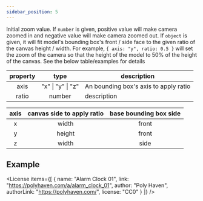 ```yaml
---
sidebar_position: 5
---
```



<OptionDescriptor type="number | object" defaultVal="0" />

Initial zoom value.
If `number` is given, positive value will make camera zoomed in and negative value will make camera zoomed out.
If `object` is given, it will fit model's bounding box's front / side face to the given ratio of the canvas height / width.
For example, `{ axis: "y", ratio: 0.5 }` will set the zoom of the camera so that the height of the model to 50% of the height of the canvas.
See the below table/examples for details

|property|type|description|
|:---:|:---:|---|
|axis|"x" \| "y" \| "z"|An bounding box's axis to apply ratio|
|ratio|number|description|

|axis|canvas side to apply ratio|base bounding box side|
|:---:|:---:|:---:|
|x|width|front|
|y|height|front|
|z|width|side|

## Example
<div className="columns">
  <div className="column">
    <View3D
      src="/egjs-view3d/model/draco/alarm.glb"
      poster="/egjs-view3d/poster/alarm.png"
      initialZoom={0}
      clickToLoad
      showExampleCode />
  </div>
  <div className="column">
    <View3D
      src="/egjs-view3d/model/draco/alarm.glb"
      poster="/egjs-view3d/poster/alarm.png"
      initialZoom={15}
      clickToLoad
      showExampleCode />
  </div>
</div>
<div className="columns">
  <div className="column">
    <View3D
      src="/egjs-view3d/model/draco/alarm.glb"
      poster="/egjs-view3d/poster/alarm.png"
      initialZoom={{ axis: "y", ratio: 1 }}
      clickToLoad
      showBbox
      showExampleCode />
  </div>
  <div className="column">
    <View3D
      src="/egjs-view3d/model/draco/alarm.glb"
      poster="/egjs-view3d/poster/alarm.png"
      initialZoom={{ axis: "x", ratio: 1 }}
      clickToLoad
      showBbox
      showExampleCode />
  </div>
</div>
<div className="columns">
  <div className="column">
    <View3D
      src="/egjs-view3d/model/draco/alarm.glb"
      poster="/egjs-view3d/poster/alarm.png"
      initialZoom={{ axis: "z", ratio: 1 }}
      yaw={90}
      clickToLoad
      showBbox
      showExampleCode />
  </div>
  <div className="column">
    <View3D
      src="/egjs-view3d/model/draco/alarm.glb"
      poster="/egjs-view3d/poster/alarm.png"
      initialZoom={{ axis: "y", ratio: 0.5 }}
      clickToLoad
      showBbox
      showExampleCode />
  </div>
</div>

<License items={[
  {
    name: "Alarm Clock 01",
    link: "https://polyhaven.com/a/alarm_clock_01",
    author: "Poly Haven",
    authorLink: "https://polyhaven.com/",
    license: "CC0"
  }
]} />
